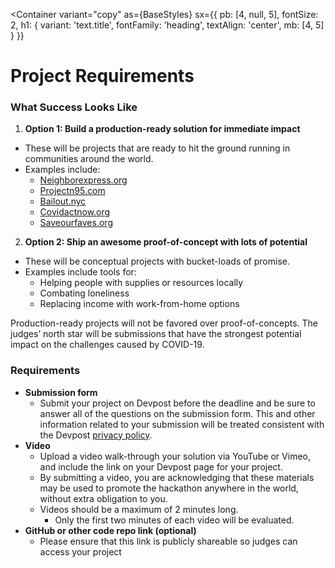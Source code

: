 
<Container
  variant="copy"
  as={BaseStyles}
  sx={{
    pb: [4, null, 5],
    fontSize: 2,
    h1: { variant: 'text.title', fontFamily: 'heading', textAlign: 'center', mb: [4, 5] }
  }}
>

# Project Requirements

### What Success Looks Like

1. **Option 1: Build a production-ready solution for immediate impact**

- These will be projects that are ready to hit the ground running in communities around the world.
- Examples include:
  - [Neighborexpress.org](http://www.neighborexpress.org/)
  - [Projectn95.com](https://www.projectn95.com/)
  - [Bailout.nyc](https://bailout.nyc/)
  - [Covidactnow.org](https://covidactnow.org/)
  - [Saveourfaves.org](https://saveourfaves.org/)

2. **Option 2: Ship an awesome proof-of-concept with lots of potential**

- These will be conceptual projects with bucket-loads of promise.
- Examples include tools for:
  - Helping people with supplies or resources locally
  - Combating loneliness
  - Replacing income with work-from-home options

Production-ready projects will not be favored over proof-of-concepts. The judges’ north star will be submissions that have the strongest potential impact on the challenges caused by COVID-19.

### Requirements

- **Submission form**
  - Submit your project on Devpost before the deadline and be sure to answer all of the questions on the submission form. This and other information related to your submission will be treated consistent with the Devpost [privacy policy](https://info.devpost.com/privacy).
- **Video**
  - Upload a video walk-through your solution via YouTube or Vimeo, and include the link on your Devpost page for your project.
  - By submitting a video, you are acknowledging that these materials may be used to promote the hackathon anywhere in the world, without extra obligation to you.
  - Videos should be a maximum of 2 minutes long.
    - Only the first two minutes of each video will be evaluated.
- **GitHub or other code repo link (optional)**
  - Please ensure that this link is publicly shareable so judges can access your project

</Container>
